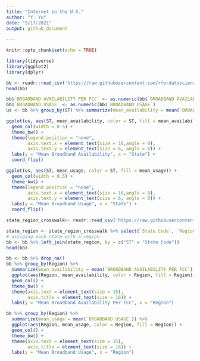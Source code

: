 ```yaml
---
title: "Internet in the U.S."
author: "Y. Yu"
date: "5/17/2021"
output: github_document
          
---
```


```r
knitr::opts_chunk$set(echo = TRUE)
```

```r
library(tidyverse)
library(ggplot2)
library(dplyr)
```

```r
bb <- readr::read_csv('https://raw.githubusercontent.com/rfordatascience/tidytuesday/master/data/2021/2021-05-11/broadband.csv')
head(bb)
```

```r
bb$`BROADBAND AVAILABILITY PER FCC` <- as.numeric(bb$`BROADBAND AVAILABILITY PER FCC`)
bb$`BROADBAND USAGE` <- as.numeric(bb$`BROADBAND USAGE`)
us <- bb %>% group_by(ST) %>% summarize(mean_availability = mean(`BROADBAND AVAILABILITY PER FCC`), mean_usage = mean(`BROADBAND USAGE`))
```

```r
ggplot(us, aes(ST, mean_availability, color = ST, fill = mean_availability)) +
  geom_col(width = 0.5) + 
  theme_bw() +
  theme(legend.position = "none",
        axis.text.x = element_text(size = 10,angle = 0),
        axis.text.y = element_text(size = 6, angle = 0)) +
  labs(y = "Mean Broadband Availability", x = "State") + 
  coord_flip() 
```

```r
ggplot(us, aes(ST, mean_usage, color = ST, fill = mean_usage)) +
  geom_col(width = 0.5) + 
  theme_bw() +
  theme(legend.position = "none",
        axis.text.x = element_text(size = 10,angle = 0),
        axis.text.y = element_text(size = 6, angle = 0)) +
  labs(y = "Mean Broadband Usage", x = "State") + 
  coord_flip() 
```


```r
state_region_crosswalk<- readr::read_csv('https://raw.githubusercontent.com/cphalpert/census-regions/master/us%20census%20bureau%20regions%20and%20divisions.csv')

state_region <- state_region_crosswalk %>% select(`State Code`, `Region`)
# assiging each state with a region 
bb <- bb %>% left_join(state_region, by = c("ST" = "State Code"))
head(bb)
```


```r
bb <- bb %>% drop_na()
bb %>% group_by(Region) %>%
  summarize(mean_availability = mean(`BROADBAND AVAILABILITY PER FCC`), mean_usage = mean(`BROADBAND USAGE`)) %>%
  ggplot(aes(Region, mean_availability, color = Region, fill = Region)) +
  geom_col() + 
  theme_bw() +
  theme(axis.text = element_text(size = 15),
        axis.title = element_text(size = 16)) +
  labs(y = "Mean Broadband Availability Per FCC", x = "Region") 
```

```r
bb %>% group_by(Region) %>%
  summarize(mean_usage = mean(`BROADBAND USAGE`)) %>%
  ggplot(aes(Region, mean_usage, color = Region, fill = Region)) +
  geom_col() + 
  theme_bw() +
  theme(axis.text = element_text(size = 15),
        axis.title = element_text(size = 16)) +
  labs(y = "Mean Broadband Usage", x = "Region") 
```


